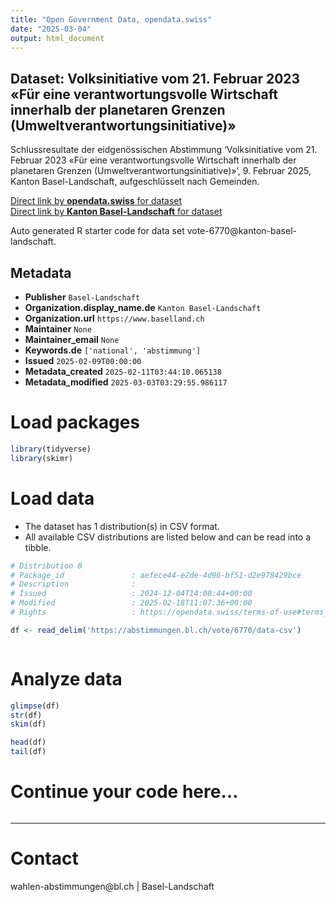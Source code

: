```yaml
---
title: "Open Government Data, opendata.swiss"
date: "2025-03-04"
output: html_document
---
```


## Dataset: Volksinitiative vom 21. Februar 2023 «Für eine verantwortungsvolle Wirtschaft innerhalb der planetaren Grenzen (Umweltverantwortungsinitiative)»

Schlussresultate der eidgenössischen Abstimmung 'Volksinitiative vom 21. Februar 2023 «Für eine verantwortungsvolle Wirtschaft innerhalb der planetaren Grenzen (Umweltverantwortungsinitiative)»', 9. Februar 2025, Kanton Basel-Landschaft, aufgeschlüsselt nach Gemeinden.

[Direct link by **opendata.swiss** for dataset](https://opendata.swiss/de/dataset/volksinitiative-vom-21-februar-2023-fur-eine-verantwortungsvolle-wirtschaft-innerhalb-der-plane1)<br>
[Direct link by **Kanton Basel-Landschaft** for dataset](https://abstimmungen.bl.ch/vote/6770/data)

Auto generated R starter code for data set vote-6770@kanton-basel-landschaft.

## Metadata

- **Publisher** `Basel-Landschaft`
- **Organization.display_name.de** `Kanton Basel-Landschaft`
- **Organization.url** `https://www.baselland.ch`
- **Maintainer** `None`
- **Maintainer_email** `None`
- **Keywords.de** `['national', 'abstimmung']`
- **Issued** `2025-02-09T00:00:00`
- **Metadata_created** `2025-02-11T03:44:10.065138`
- **Metadata_modified** `2025-03-03T03:29:55.986117`


# Load packages

```r

library(tidyverse)
library(skimr)

```

# Load data

-   The dataset has 1 distribution(s) in CSV format.
-   All available CSV distributions are listed below and can be read into a tibble.

```r

# Distribution 0
# Package_id               : aefece44-e2de-4d96-bf51-d2e978429bce
# Description              : 
# Issued                   : 2024-12-04T14:08:44+00:00
# Modified                 : 2025-02-18T11:07:36+00:00
# Rights                   : https://opendata.swiss/terms-of-use#terms_by

df <- read_delim('https://abstimmungen.bl.ch/vote/6770/data-csv')



```

# Analyze data

```r

glimpse(df)
str(df)
skim(df)

head(df)
tail(df)

```

# Continue your code here...

```r

```

------------------------------------------------------------------------

# Contact

wahlen-abstimmungen@bl.ch | Basel-Landschaft
